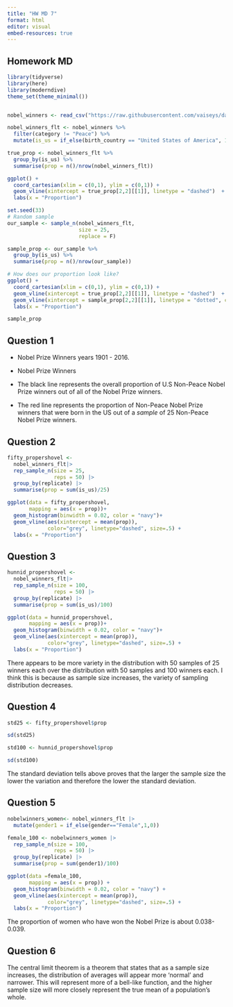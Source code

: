 ```yaml
---
title: "HW MD 7"
format: html
editor: visual
embed-resources: true
---
```


## Homework MD

```r
library(tidyverse)
library(here)
library(moderndive)
theme_set(theme_minimal())


nobel_winners <- read_csv("https://raw.githubusercontent.com/vaiseys/dav-course/main/Data/nobel_winners.csv")
```

```r
nobel_winners_flt <- nobel_winners %>% 
  filter(category != "Peace") %>% 
  mutate(is_us = if_else(birth_country == "United States of America", 1, 0))
```

```r
true_prop <- nobel_winners_flt %>% 
  group_by(is_us) %>% 
  summarise(prop = n()/nrow(nobel_winners_flt))

ggplot() + 
  coord_cartesian(xlim = c(0,1), ylim = c(0,1)) + 
  geom_vline(xintercept = true_prop[2,2][[1]], linetype = "dashed")  + 
  labs(x = "Proportion")

```

```r
set.seed(33)
# Random sample 
our_sample <- sample_n(nobel_winners_flt, 
                       size = 25, 
                       replace = F)

sample_prop <- our_sample %>% 
  group_by(is_us) %>% 
  summarise(prop = n()/nrow(our_sample))

# How does our proportion look like? 
ggplot() + 
  coord_cartesian(xlim = c(0,1), ylim = c(0,1)) + 
  geom_vline(xintercept = true_prop[2,2][[1]], linetype = "dashed")  + 
  geom_vline(xintercept = sample_prop[2,2][[1]], linetype = "dotted", col = "red") +
  labs(x = "Proportion")

```

```r
sample_prop
```

## Question 1

-   Nobel Prize Winners years 1901 - 2016.

```{=html}
<!-- -->
```
-   Nobel Prize Winners

```{=html}
<!-- -->
```
-   The black line represents the overall proportion of U.S Non-Peace Nobel Prize winners out of all of the Nobel Prize winners.

-   The red line represents the proportion of Non-Peace Nobel Prize winners that were born in the US out of a *sample* of 25 Non-Peace Nobel Prize winners.

## Question 2

```r
fifty_propershovel <- 
  nobel_winners_flt|> 
  rep_sample_n(size = 25,
               reps = 50) |>
  group_by(replicate) |>
  summarise(prop = sum(is_us)/25)
```

```r
ggplot(data = fifty_propershovel, 
       mapping = aes(x = prop))+
  geom_histogram(binwidth = 0.02, color = "navy")+
  geom_vline(aes(xintercept = mean(prop)),
             color="grey", linetype="dashed", size=.5) +
  labs(x = "Proportion")
```

## Question 3

```r
hunnid_propershovel <- 
  nobel_winners_flt|> 
  rep_sample_n(size = 100,
               reps = 50) |>
  group_by(replicate) |>
  summarise(prop = sum(is_us)/100)
```

```r
ggplot(data = hunnid_propershovel, 
       mapping = aes(x = prop))+
  geom_histogram(binwidth = 0.02, color = "navy")+
  geom_vline(aes(xintercept = mean(prop)),
             color="grey", linetype="dashed", size=.5) +
  labs(x = "Proportion")
```

There appears to be more variety in the distribution with 50 samples of 25 winners each over the distribution with 50 samples and 100 winners each. I think this is because as sample size increases, the variety of sampling distribution decreases.

## Question 4

```r
std25 <- fifty_propershovel$prop      

sd(std25) 
```

```r
std100 <- hunnid_propershovel$prop      

sd(std100) 

```

The standard deviation tells above proves that the larger the sample size the lower the variation and therefore the lower the standard deviation.

## Question 5

```r
nobelwinners_women<- nobel_winners_flt |>
  mutate(gender1 = if_else(gender=="Female",1,0))
```

```r
female_100 <- nobelwinners_women |> 
  rep_sample_n(size = 100,
               reps = 50) |>
  group_by(replicate) |>
  summarise(prop = sum(gender1)/100)

ggplot(data =female_100, 
       mapping = aes(x = prop)) +
  geom_histogram(binwidth = 0.02, color = "navy") +
  geom_vline(aes(xintercept = mean(prop)),
             color="grey", linetype="dashed", size=.5) +
  labs(x = "Proportion")
```

The proportion of women who have won the Nobel Prize is about 0.038-0.039.

## Question 6

The central limit theorem is a theorem that states that as a sample size increases, the distribution of averages will appear more 'normal' and narrower. This will represent more of a bell-like function, and the higher sample size will more closely represent the true mean of a population's whole.
